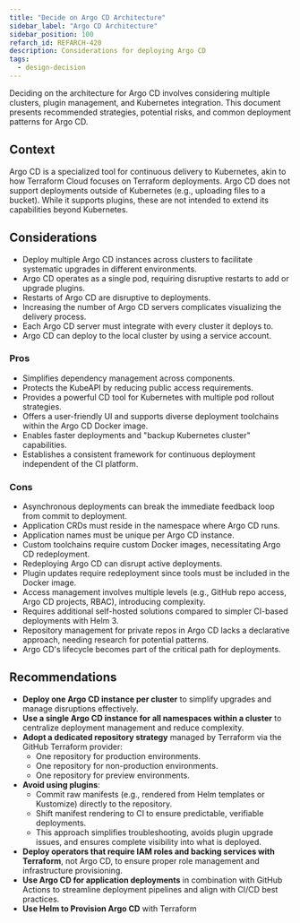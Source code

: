 ```yaml
---
title: "Decide on Argo CD Architecture"
sidebar_label: "Argo CD Architecture"
sidebar_position: 100
refarch_id: REFARCH-420
description: Considerations for deploying Argo CD
tags:
  - design-decision
---
```



<Intro>
  Deciding on the architecture for Argo CD involves considering multiple
  clusters, plugin management, and Kubernetes integration. This document
  presents recommended strategies, potential risks, and common deployment
  patterns for Argo CD.
</Intro>

## Context

Argo CD is a specialized tool for continuous delivery to Kubernetes, akin to how Terraform Cloud focuses on Terraform deployments. Argo CD does not support deployments outside of Kubernetes (e.g., uploading files to a bucket). While it supports plugins, these are not intended to extend its capabilities beyond Kubernetes.

## Considerations

- Deploy multiple Argo CD instances across clusters to facilitate systematic upgrades in different environments.
- Argo CD operates as a single pod, requiring disruptive restarts to add or upgrade plugins.
- Restarts of Argo CD are disruptive to deployments.
- Increasing the number of Argo CD servers complicates visualizing the delivery process.
- Each Argo CD server must integrate with every cluster it deploys to.
- Argo CD can deploy to the local cluster by using a service account.

### Pros

- Simplifies dependency management across components.
- Protects the KubeAPI by reducing public access requirements.
- Provides a powerful CD tool for Kubernetes with multiple pod rollout strategies.
- Offers a user-friendly UI and supports diverse deployment toolchains within the Argo CD Docker image.
- Enables faster deployments and "backup Kubernetes cluster" capabilities.
- Establishes a consistent framework for continuous deployment independent of the CI platform.

### Cons

- Asynchronous deployments can break the immediate feedback loop from commit to deployment.
- Application CRDs must reside in the namespace where Argo CD runs.
- Application names must be unique per Argo CD instance.
- Custom toolchains require custom Docker images, necessitating Argo CD redeployment.
- Redeploying Argo CD can disrupt active deployments.
- Plugin updates require redeployment since tools must be included in the Docker image.
- Access management involves multiple levels (e.g., GitHub repo access, Argo CD projects, RBAC), introducing complexity.
- Requires additional self-hosted solutions compared to simpler CI-based deployments with Helm 3.
- Repository management for private repos in Argo CD lacks a declarative approach, needing research for potential patterns.
- Argo CD's lifecycle becomes part of the critical path for deployments.

## Recommendations

- **Deploy one Argo CD instance per cluster** to simplify upgrades and manage disruptions effectively.
- **Use a single Argo CD instance for all namespaces within a cluster** to centralize deployment management and reduce complexity.
- **Adopt a dedicated repository strategy** managed by Terraform via the GitHub Terraform provider:
  - One repository for production environments.
  - One repository for non-production environments.
  - One repository for preview environments.
- **Avoid using plugins**:
  - Commit raw manifests (e.g., rendered from Helm templates or Kustomize) directly to the repository.
  - Shift manifest rendering to CI to ensure predictable, verifiable deployments.
  - This approach simplifies troubleshooting, avoids plugin upgrade issues, and ensures complete visibility into what is deployed.
- **Deploy operators that require IAM roles and backing services with Terraform**, not Argo CD, to ensure proper role management and infrastructure provisioning.
- **Use Argo CD for application deployments** in combination with GitHub Actions to streamline deployment pipelines and align with CI/CD best practices.
- **Use Helm to Provision Argo CD** with Terraform
